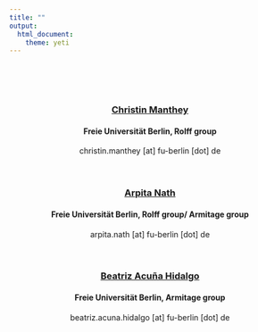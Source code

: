 ```yaml
---
title: ""
output: 
  html_document:
    theme: yeti
---
```

<br>
<br>
<br>
<center>### [Christin Manthey](https://www.bcp.fu-berlin.de/en/biologie/arbeitsgruppen/zoologie/ag_rolff/people/manthey/index.html)
<center>#### Freie Universität Berlin, Rolff group
christin.manthey [at] fu-berlin [dot] de
<br>
<br>
<br>
<center>### [Arpita Nath](https://www.bcp.fu-berlin.de/biologie/arbeitsgruppen/zoologie/ag_rolff/people/nath/index.html)
<center>#### Freie Universität Berlin, Rolff group/ Armitage group
arpita.nath [at] fu-berlin [dot] de
<br>
<br>
<br>
<center>### [Beatriz Acuña Hidalgo](https://armitagelab.com/people/beatriz-acuna-hidalgo/)
<center>#### Freie Universität Berlin, Armitage group
beatriz.acuna.hidalgo [at] fu-berlin [dot] de